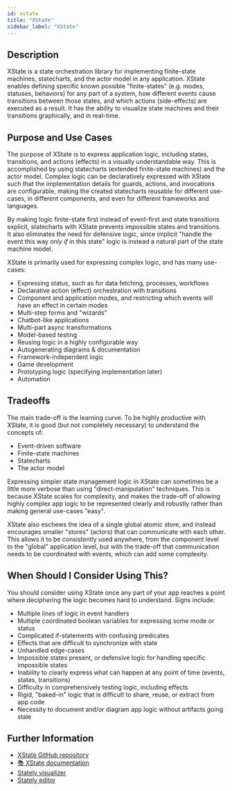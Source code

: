 ```yaml
---
id: xstate
title: "XState"
sidebar_label: "XState"
---
```


## Description

XState is a state orchestration library for implementing finite-state machines, statecharts, and the actor model in any application. XState enables defining specific known possible "finite-states" (e.g. modes, statuses, behaviors) for any part of a system, how different events cause transitions between those states, and which actions (side-effects) are executed as a result. It has the ability to visualize state machines and their transitions graphically, and in real-time.

## Purpose and Use Cases

The purpose of XState is to express application logic, including states, transitions, and actions (effects) in a visually understandable way. This is accomplished by using statecharts (extended finite-state machines) and the actor model. Complex logic can be declaratively expressed with XState such that the implementation details for guards, actions, and invocations are configurable, making the created statecharts reusable for different use-cases, in different components, and even for different frameworks and languages.

By making logic finite-state first instead of event-first and state transitions explicit, statecharts with XState prevents impossible states and transitions. It also eliminates the need for defensive logic, since implicit "handle the event this way _only if_ in this state" logic is instead a natural part of the state machine model.

XState is primarily used for expressing complex logic, and has many use-cases:

- Expressing status, such as for data fetching, processes, workflows
- Declarative action (effect) orchestration with transitions
- Component and application modes, and restricting which events will have an effect in certain modes
- Multi-step forms and "wizards"
- Chatbot-like applications
- Multi-part async transformations
- Model-based testing
- Reusing logic in a highly configurable way
- Autogenerating diagrams & documentation
- Framework-independent logic
- Game development
- Prototyping logic (specifying implementation later)
- Automation


## Tradeoffs

The main trade-off is the learning curve. To be highly productive with XState, it is good (but not completely necessary) to understand the concepts of:

- Event-driven software
- Finite-state machines
- Statecharts
- The actor model

Expressing simpler state management logic in XState can sometimes be a little more verbose than using "direct-manipulation" techniques. This is because XState scales for complexity, and makes the trade-off of allowing highly complex app logic to be represented clearly and robustly rather than making general use-cases "easy".

XState also eschews the idea of a single global atomic store, and instead encourages smaller "stores" (actors) that can communicate with each other. This allows it to be consistently used anywhere, from the component level to the "global" application level, but with the trade-off that communication needs to be coordinated with events, which can add some complexity.


## When Should I Consider Using This?

You should consider using XState once any part of your app reaches a point where deciphering the logic becomes hard to understand. Signs include:

- Multiple lines of logic in event handlers
- Multiple coordinated boolean variables for expressing some mode or status
- Complicated if-statements with confusing predicates
- Effects that are difficult to synchronize with state
- Unhandled edge-cases
- Impossible states present, or defensive logic for handling specific impossible states
- Inability to clearly express what can happen at any point of time (events, states, transitions)
- Difficulty in comprehensively testing logic, including effects
- Rigid, "baked-in" logic that is difficult to share, reuse, or extract from app code
- Necessity to document and/or diagram app logic without artifacts going stale


## Further Information

- [XState GitHub repository](https://github.com/statelyai/xstate)
- [📚 XState documentation](https://xstate.js.org/docs/)
- [Stately visualizer](https://stately.ai/viz)
- [Stately editor](https://stately.ai/editor)
